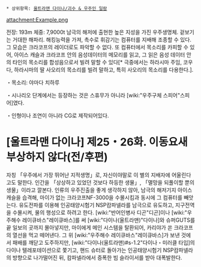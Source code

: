  * 상위항목: [[울트라맨 다이나/괴수 & 우주인 일람]]

attachment:Example.png

전장: 193m 체중: 7,9000t
남극의 해저에 출현한 높은 지성을 가진 우주생명체. 겉보기는 거대한 해파리. 해킹능력을 가져, 촉수로 휘감기는 컴퓨터를 지배해 조종할 수 있다. 그 모습은 크라코프의 레이더로도 파악할 수 없다. 또 컴퓨터에서 목소리를 카피할 수 있어, 아이스 캐슬과 크라코프 안의 음성데이터의 메모리를 읽고, 그 읽은 음성 데이터 안의 타인의 목소리를 합성음으로서 빌려 말할 수 있다[* 극중에서는 하라시마 주임, 코우다, 하라시마의 딸 사오리의 목소리를 빌려 말하고, 특히 사오리의 목소리를 다용한다.]. 

・목소리: 야마다 치하루

・시나리오 단계에서는 등장하는 것은 스휴무가 아니라 [wiki:"우주구체 스피어"스피어]였다. 

・인형이나 조연이 아니라 CG로 제작되어있다. 

= [울트라맨 다이나] 제25・26화. 이동요새 부상하지 않다(전/후편) =
자칭 「우주에서 가장 뛰어난 지적생명」로, 자신이야말로 이 별의 지배자에 어울린다고도 말한다. 인간을 「상상하고 있었던 것보다 하등한 생물」, 「멸망을 되풀이할 뿐의 생물」이라고 깔본다. 인류의 우주진출을 좋게 생각하지 않아, 남극의 해저기지 아이스 캐슬을 습격해, 마이가 없는 크라코프NF-3000을 수몰시킴과 동시에 그 컴퓨터를 빼앗는다. 유도전파를 이용해 인공태양시험기 NSP캄파넬라를 남극으로 유도하고, 지구전역을 수몰시켜, 물의 행성으로 하려고 한다. [wiki:"반어인병사 디곤"디곤]이나 [wiki:"우주해수 레이큐바스"레이큐바스]를 써 [wiki:"다이나(울트라맨)"다이나]와 슈퍼GUTS를 끝 일보의 곳까지 몰아넣지만, 마이에게 메인 시스템을 탈환되어, 카리야가 쏜 크라코프의 열선을 먹고 떼어낸다. 그 위 [wiki:"우주해수 레이큐바스"레이큐바스]가 보낸 것에서 패배를 깨닫고 도주하지만, [wiki:"다이나(울트라맨)#s-1.2"다이나・미러클 타입]의 다이나 텔레포테이션으로 쫓기고, 핸드 슈터로 돌아가는 인공태양시험기 NSP캄파넬라의 방향으로 나가떨어진 뒤, 캄파넬라에서 증폭한 빔 슬라이서를 받아 대폭발한다. 

